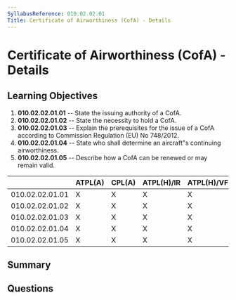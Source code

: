 ```yaml
---
SyllabusReference: 010.02.02.01
Title: Certificate of Airworthiness (CofA) - Details
---
```


# Certificate of Airworthiness (CofA) - Details

## Learning Objectives

1. **010.02.02.01.01** -- State the issuing authority of a CofA.
2. **010.02.02.01.02** -- State the necessity to hold a CofA.
3. **010.02.02.01.03** -- Explain the prerequisites for the issue of a CofA
   according to Commission Regulation (EU) No 748/2012.
4. **010.02.02.01.04** -- State who shall determine an aircraft"s continuing
   airworthiness.
5. **010.02.02.01.05** -- Describe how a CofA can be renewed or may remain
   valid.

|                 | ATPL(A) | CPL(A) | ATPL(H)/IR | ATPL(H)/VFR | CPL(H) | IR  | CBIR(A) |
| --------------- | ------- | ------ | ---------- | ----------- | ------ | --- | ------- |
| 010.02.02.01.01 | X       | X      | X          | X           | X      |     |         |
| 010.02.02.01.02 | X       | X      | X          | X           | X      |     |         |
| 010.02.02.01.03 | X       | X      | X          | X           | X      |     |         |
| 010.02.02.01.04 | X       | X      | X          | X           | X      |     |         |
| 010.02.02.01.05 | X       | X      | X          | X           | X      |     |         |

## Summary

## Questions
